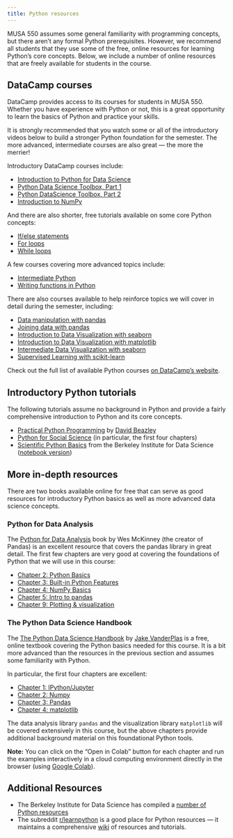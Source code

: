 ```yaml
---
title: Python resources
---
```


MUSA 550 assumes some general familiarity with programming 
concepts, but there aren't any formal Python prerequisites. However, we
recommend all students that they use some of the free, online resources
for learning Python's core concepts. Below, we include a number of online 
resources that are freely available for students in the course.

## DataCamp courses

DataCamp provides  access to its courses for students 
in MUSA 550. Whether you have experience with Python or not, this is 
a great opportunity to learn the basics of Python and practice your skills. 

It is strongly recommended that you watch some or all of the introductory videos below 
to build a stronger Python foundation for the semester. The more advanced, 
intermediate courses are also great — the more the merrier!


Introductory DataCamp courses include:

- [Introduction to Python for Data Science](https://www.datacamp.com/courses/intro-to-python-for-data-science)
- [Python Data Science Toolbox, Part 1](https://www.datacamp.com/courses/python-data-science-toolbox-part-1)
- [Python DataScience Toolbox, Part 2](https://www.datacamp.com/courses/python-data-science-toolbox-part-2)
- [Introduction to NumPy](https://www.datacamp.com/courses/introduction-to-numpy)



And there are also shorter, free tutorials available on some core Python concepts:

- [If/else statements](https://www.datacamp.com/tutorial/elif-statements-python)
- [For loops](https://www.datacamp.com/tutorial/for-loops-in-python)
- [While loops](https://www.datacamp.com/tutorial/python-while-loop)


A few courses covering more advanced topics include:

- [Intermediate Python](https://www.datacamp.com/courses/intermediate-python)
- [Writing functions in Python](https://www.datacamp.com/courses/writing-functions-in-python)

There are also courses available to help reinforce topics we will cover in detail
during the semester, including:

- [Data manipulation with pandas](https://www.datacamp.com/courses/data-manipulation-with-pandas)
- [Joining data with pandas](https://www.datacamp.com/courses/joining-data-with-pandas)
- [Introduction to Data Visualization with seaborn](https://www.datacamp.com/courses/introduction-to-data-visualization-with-seaborn)
- [Introduction to Data Visualization with matplotlib](https://www.datacamp.com/courses/introduction-to-data-visualization-with-matplotlib)
- [Intermediate Data Visualization with seaborn](https://www.datacamp.com/courses/intermediate-data-visualization-with-seaborn)
- [Supervised Learning with scikit-learn](https://www.datacamp.com/courses/supervised-learning-with-scikit-learn)


:::{.callout-tip}
Check out the full list of available Python courses [on DataCamp's website](https://www.datacamp.com/search?q=&tab=courses&facets%5Btechnology%5D%5B%5D=Python).
::: 


## Introductory Python tutorials

The following tutorials assume no background in Python and provide a fairly comprehensive introduction to Python and its core concepts.

- [Practical Python Programming](https://dabeaz-course.github.io/practical-python/Notes/Contents.html) by [David Beazley](https://twitter.com/dabeaz)
- [Python for Social Science](https://gawron.sdsu.edu/python_for_ss/course_core/book_draft/index.html) (in particular, the first four chapters)
- [Scientific Python Basics](https://bids.github.io/2016-01-14-berkeley/python/00-python-intro.html) from the Berkeley Institute for Data Science ([notebook version](https://bids.github.io/2016-01-14-berkeley/python/00-python-intro.ipynb))

## More in-depth resources

There are two books available online for free that can serve as good resources for introductory Python basics as 
well as more advanced data science concepts.

### Python for Data Analysis

The [Python for Data Analysis](https://wesmckinney.com/book/) book by Wes McKinney (the creator of Pandas)
is an excellent resource that covers the pandas library in great detail. The first 
few chapters are very good at covering the foundations of Python that we will use in this course:

- [Chatper 2: Python Basics](https://wesmckinney.com/book/python-basics)
- [Chapter 3: Built-in Python Features](https://wesmckinney.com/book/python-builtin)
- [Chapter 4: NumPy Basics](https://wesmckinney.com/book/numpy-basics)
- [Chapter 5: Intro to pandas](https://wesmckinney.com/book/pandas-basics)
- [Chapter 9: Plotting & visualization](https://wesmckinney.com/book/plotting-and-visualization)


### The Python Data Science Handbook
The [The Python Data Science Handbook](https://jakevdp.github.io/PythonDataScienceHandbook/) by [Jake VanderPlas](https://twitter.com/jakevdp) is a free, online textbook covering the Python basics needed for this course. It is a bit more advanced than the resources in the
previous section and assumes some familiarity with Python.

In particular, the first four chapters are excellent:

- [Chapter 1: IPython/Jupyter](https://jakevdp.github.io/PythonDataScienceHandbook/01.00-ipython-beyond-normal-python.html)
- [Chapter 2: Numpy](https://jakevdp.github.io/PythonDataScienceHandbook/02.00-introduction-to-numpy.html)
- [Chapter 3: Pandas](https://jakevdp.github.io/PythonDataScienceHandbook/03.00-introduction-to-pandas.html)
- [Chapter 4: matplotlib](https://jakevdp.github.io/PythonDataScienceHandbook/04.00-introduction-to-matplotlib.html)

The data analysis library `pandas` and the visualization library `matplotlib` will be covered extensively in this course, but the above chapters provide additional background material on this foundational Python tools.

**Note:** You can click on the "Open in Colab" button for each chapter and run the examples interactively in a cloud computing environment directly in the browser (using [Google Colab](https://colab.research.google.com)).

## Additional Resources

- The Berkeley Institute for Data Science has compiled a [number of Python resources](http://python.berkeley.edu/resources/)
- The subreddit [r/learnpython](https://www.reddit.com/r/learnpython) is a good place for Python resources — it maintains a comprehensive [wiki](https://www.reddit.com/r/learnpython/wiki/index) of resources and tutorials.
